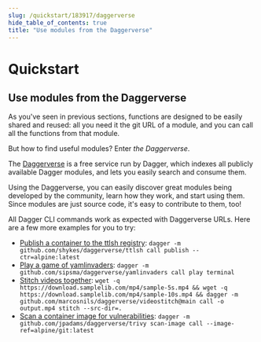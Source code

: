 ```yaml
---
slug: /quickstart/183917/daggerverse
hide_table_of_contents: true
title: "Use modules from the Daggerverse"
---
```


# Quickstart

## Use modules from the Daggerverse

As you've seen in previous sections, functions are designed to be easily shared and reused: all you need it the git URL of a module, and you can call all the functions from that module.

But how to find useful modules? Enter *the Daggerverse*.

The [Daggerverse](https://daggerverse.dev) is a free service run by Dagger, which indexes all publicly available Dagger modules, and lets you easily search and consume them.

Using the Daggerverse, you can easily discover great modules being developed by the community, learn how they work, and start using them. Since modules are just source code, it's easy to contribute to them, too!

All Dagger CLI commands work as expected with Daggerverse URLs. Here are a few more examples for you to try:

- [Publish a container to the ttlsh registry](https://daggerverse.dev/mod/github.com/shykes/daggerverse/ttlsh): `dagger -m github.com/shykes/daggerverse/ttlsh call publish --ctr=alpine:latest`
- [Play a game of yamlinvaders](https://daggerverse.dev/mod/github.com/sipsma/daggerverse/yamlinvaders): `dagger -m github.com/sipsma/daggerverse/yamlinvaders call play terminal`
- [Stitch videos together](https://daggerverse.dev/mod/github.com/marcosnils/daggerverse/videostitch): `wget -q https://download.samplelib.com/mp4/sample-5s.mp4 && wget -q https://download.samplelib.com/mp4/sample-10s.mp4 && dagger -m github.com/marcosnils/daggerverse/videostitch@main call -o output.mp4 stitch --src-dir=.`
- [Scan a container image for vulnerabilities](https://daggerverse.dev/mod/github.com/jpadams/daggerverse/trivy): `dagger -m github.com/jpadams/daggerverse/trivy scan-image call --image-ref=alpine/git:latest`
